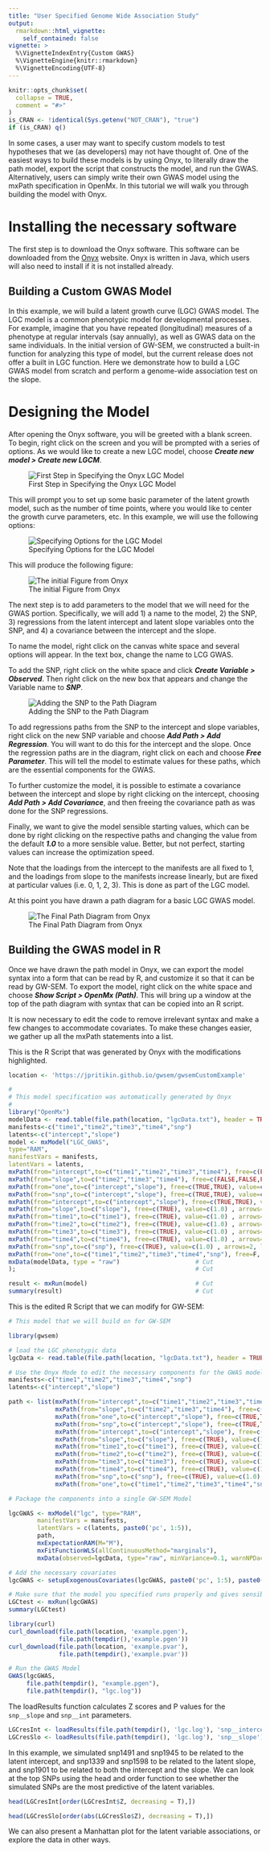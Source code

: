 ```yaml
---
title: "User Specified Genome Wide Association Study"
output:
  rmarkdown::html_vignette:
    self_contained: false
vignette: >
  %\VignetteIndexEntry{Custom GWAS}
  %\VignetteEngine{knitr::rmarkdown}
  %\VignetteEncoding{UTF-8}
---
```


```r
knitr::opts_chunk$set(
  collapse = TRUE,
  comment = "#>"
)
is_CRAN <- !identical(Sys.getenv("NOT_CRAN"), "true")
if (is_CRAN) q()
```

In some cases, a user may want to specify custom models  to test hypotheses that we (as developers) may not have thought of. One of the easiest ways to build these models is by using Onyx, to literally draw the path model, export the script that constructs the model, and run the GWAS. Alternatively, users can simply write their own GWAS model using the mxPath specification in OpenMx.  In this tutorial we will walk you through building the model with Onyx.


# Installing the necessary software

The first step is to download the Onyx software.  This software can be downloaded from the [Onyx](http://onyx.brandmaier.de) website. Onyx is written in Java, which users will also need to install if it is not installed already.


## Building a Custom GWAS Model

In this example, we will build a latent growth curve (LGC) GWAS model.  The LGC model is a common phenotypic model for developmental processes.  For example, imagine that you have repeated (longitudinal) measures of a  phenotype at regular intervals (say annually), as well as GWAS data on the same individuals. In the initial version of GW-SEM, we constructed a built-in function for analyzing this type of model, but the current release does not offer a built in LGC function. Here we demonstrate how to build a LGC GWAS model from scratch and perform a genome-wide association test on the slope.


# Designing the Model

After opening the Onyx software, you will be greeted with a blank screen.  To begin, right click on the screen and you will be prompted with a series of options. As we would like to create a new LGC model, choose **_Create new model > Create new LGCM_**. 

![First Step in Specifying the Onyx LGC Model](https://jpritikin.github.io/gwsem/gwsemCustomExample/basicModel.jpg)

This will prompt you to set up some basic parameter of the latent growth model, such as the number of time points, where you would like to center the growth curve parameters, etc.  In this example, we will use the following options: 

![Specifying Options for the LGC Model](https://jpritikin.github.io/gwsem/gwsemCustomExample/options.png)


This will produce the following figure: 

![The initial Figure from Onyx](https://jpritikin.github.io/gwsem/gwsemCustomExample/initialFig.jpg)

The next step is to add parameters to the model that we will need for the GWAS portion.  Specifically, we will add 1) a name to the model, 2) the SNP, 3) regressions from the latent intercept and latent slope variables onto the SNP, and 4) a covariance between the intercept and the slope.

To name the model, right click on the canvas white space and several options will appear. In the text box, change the name to LCG GWAS.

To add the SNP, right click on the white space and click **_Create Variable > Observed_**. Then right click on the new box that appears and change the Variable name to _**SNP**_.

![Adding the SNP to the Path Diagram](https://jpritikin.github.io/gwsem/gwsemCustomExample/addSNP.jpg)

To add regressions paths from the SNP to the intercept and slope variables, right click on the new SNP variable and choose **_Add Path > Add Regression_**. You will want to do this for the intercept and the slope.  Once the regression paths are in the diagram, right click on each and choose **_Free Parameter_**. This will tell the model to estimate values for these paths, which are the essential components for the GWAS. 

To further customize the model, it is possible to estimate a covariance between the intercept and slope by right clicking on the intercept, choosing **_Add Path > Add Covariance_**, and then freeing the covariance path as was done for the SNP regressions.

Finally, we want to give the model sensible starting values, which can be done by right clicking on the respective paths and changing the value from the default _**1.0**_ to a more sensible value. Better, but not perfect, starting values can increase the optimization speed.

Note that the loadings from the intercept to the manifests are all fixed to 1, and the loadings from slope to the manifests increase linearly, but are fixed at particular values (i.e. 0, 1, 2, 3). This is done as part of the LGC model.

At this point you have drawn a path diagram for a basic LGC GWAS model.  

![The Final Path Diagram from Onyx](https://jpritikin.github.io/gwsem/gwsemCustomExample/finalPathDiagram.jpg)



## Building the GWAS model in R

Once we have drawn the path model in Onyx, we can export the model syntax into a form that can be read by R, and customize it so that it can be read by GW-SEM. To export the model, right click on the white space and choose **_Show Script > OpenMx (Path)_**. This will bring up a window at the top of the path diagram with syntax that can be copied into an R script.

It is now necessary to edit the code to remove irrelevant syntax and make a few changes to accommodate covariates. To make these changes easier, we gather up all the mxPath statements into a list.

This is the R Script that was generated by Onyx with the modifications highlighted.
```r
location <- 'https://jpritikin.github.io/gwsem/gwsemCustomExample'

#
# This model specification was automatically generated by Onyx
# 
library("OpenMx")                                                       # Edited
modelData <- read.table(file.path(location, "lgcData.txt"), header = TRUE)                     # Cut
manifests<-c("time1","time2","time3","time4","snp")                      # Kept
latents<-c("intercept","slope")                                          # Kept
model <- mxModel("LGC_GWAS",                                             # Edited
type="RAM",                                                              # Cut
manifestVars = manifests,                                                # Cut
latentVars = latents,                                                    # Cut
mxPath(from="intercept",to=c("time1","time2","time3","time4"), free=c(FALSE,FALSE,FALSE,FALSE), value=c(1.0,1.0,1.0,1.0) , arrows=1, label=c("intercept__time1","intercept__time2","intercept__time3","intercept__time4") ),   # Edited
mxPath(from="slope",to=c("time2","time3","time4"), free=c(FALSE,FALSE,FALSE), value=c(1.0,2.0,3.0) , arrows=1, label=c("slope__time2","slope__time3","slope__time4") ),                                  # Edited
mxPath(from="one",to=c("intercept","slope"), free=c(TRUE,TRUE), value=c(1.0,1.0) , arrows=1, label=c("const__intercept","const__slope") ),                                             # Edited
mxPath(from="snp",to=c("intercept","slope"), free=c(TRUE,TRUE), value=c(0.5,0.1) , arrows=1, label=c("snp__intercept","snp__slope") ),                                                 # Edited
mxPath(from="intercept",to=c("intercept","slope"), free=c(TRUE,TRUE), value=c(1.0,0.1) , arrows=2, label=c("sigma_i","COV_intercept_slope") ),                                               # Edited 
mxPath(from="slope",to=c("slope"), free=c(TRUE), value=c(1.0) , arrows=2, label=c("sigma_s") ),    # Edited
mxPath(from="time1",to=c("time1"), free=c(TRUE), value=c(1.0) , arrows=2, label=c("res") ),        # Edited 
mxPath(from="time2",to=c("time2"), free=c(TRUE), value=c(1.0) , arrows=2, label=c("res") ),        # Edited  
mxPath(from="time3",to=c("time3"), free=c(TRUE), value=c(1.0) , arrows=2, label=c("res") ),        # Edited 
mxPath(from="time4",to=c("time4"), free=c(TRUE), value=c(1.0) , arrows=2, label=c("res") ),        # Edited 
mxPath(from="snp",to=c("snp"), free=c(TRUE), value=c(1.0) , arrows=2, label=c("VAR_snp") ),        # Edited 
mxPath(from="one",to=c("time1","time2","time3","time4","snp"), free=F, value=0, arrows=1),         # Edited 
mxData(modelData, type = "raw")                     # Cut
);                                                  # Cut

result <- mxRun(model)                              # Cut
summary(result)                                     # Cut

```

This is the edited R Script that we can modify for GW-SEM:

```r
# This model that we will build on for GW-SEM

library(gwsem)

# load the LGC phenotypic data
lgcData <- read.table(file.path(location, "lgcData.txt"), header = TRUE)

# Use the Onyx Mode to edit the necessary components for the GWAS model
manifests<-c("time1","time2","time3","time4","snp")
latents<-c("intercept","slope")

path <- list(mxPath(from="intercept",to=c("time1","time2","time3","time4"), free=c(FALSE,FALSE,FALSE,FALSE), value=c(1.0,1.0,1.0,1.0) , arrows=1, label=c("intercept__time1","intercept__time2","intercept__time3","intercept__time4") ),
             mxPath(from="slope",to=c("time2","time3","time4"), free=c(FALSE,FALSE,FALSE), value=c(1.0,2.0,3.0) , arrows=1, label=c("slope__time2","slope__time3","slope__time4") ),
             mxPath(from="one",to=c("intercept","slope"), free=c(TRUE,TRUE), value=c(1.0,1.0) , arrows=1, label=c("const__intercept","const__slope") ),
             mxPath(from="snp",to=c("intercept","slope"), free=c(TRUE,TRUE), value=c(0.5,0.1) , arrows=1, label=c("snp__intercept","snp__slope") ),
             mxPath(from="intercept",to=c("intercept","slope"), free=c(TRUE,TRUE), value=c(1.0,0.1) , arrows=2, label=c("sigma_i","COV_intercept_slope") ),
             mxPath(from="slope",to=c("slope"), free=c(TRUE), value=c(1.0) , arrows=2, label=c("sigma_s") ),
             mxPath(from="time1",to=c("time1"), free=c(TRUE), value=c(1.0) , arrows=2, label=c("res") ),
             mxPath(from="time2",to=c("time2"), free=c(TRUE), value=c(1.0) , arrows=2, label=c("res") ),
             mxPath(from="time3",to=c("time3"), free=c(TRUE), value=c(1.0) , arrows=2, label=c("res") ),
             mxPath(from="time4",to=c("time4"), free=c(TRUE), value=c(1.0) , arrows=2, label=c("res") ),
             mxPath(from="snp",to=c("snp"), free=c(TRUE), value=c(1.0) , arrows=2, label=c("VAR_snp") ),
             mxPath(from="one",to=c("time1","time2","time3","time4","snp"), free=F, value=0, arrows=1))

# Package the components into a single GW-SEM Model

lgcGWAS <- mxModel("lgc", type="RAM",
        manifestVars = manifests,
        latentVars = c(latents, paste0('pc', 1:5)),
        path,
        mxExpectationRAM(M="M"),
        mxFitFunctionWLS(allContinuousMethod="marginals"),
        mxData(observed=lgcData, type="raw", minVariance=0.1, warnNPDacov=FALSE))

# Add the necessary covariates
lgcGWAS <- setupExogenousCovariates(lgcGWAS, paste0('pc', 1:5), paste0('time',1:4))

# Make sure that the model you specified runs properly and gives sensible parameter estimates
LGCtest <- mxRun(lgcGWAS)
summary(LGCtest)

library(curl)
curl_download(file.path(location, 'example.pgen'),
              file.path(tempdir(),'example.pgen'))
curl_download(file.path(location, 'example.pvar'),
              file.path(tempdir(),'example.pvar'))

# Run the GWAS Model
GWAS(lgcGWAS,
     file.path(tempdir(), "example.pgen"),
     file.path(tempdir(), "lgc.log"))

```

The loadResults function calculates Z scores and P values for the `snp__slope` and `snp__int` parameters.
                                                                          
```r
LGCresInt <- loadResults(file.path(tempdir(), 'lgc.log'), 'snp__intercept')
LGCresSlo <- loadResults(file.path(tempdir(), 'lgc.log'), 'snp__slope')

```

In this example, we simulated snp1491 and snp1945 to be related to the latent intercept, and  snp1339 and snp1598 to be related to the latent slope, and snp1901 to be related to both the intercept and the slope. We can look at the top SNPs using the head and order function to see whether the simulated SNPs are the most predictive of the latent variables.


```r
head(LGCresInt[order(LGCresInt$Z, decreasing = T),])

head(LGCresSlo[order(abs(LGCresSlo$Z), decreasing = T),])

```

We can also present a Manhattan plot for the latent variable associations, or explore the data in other ways.
